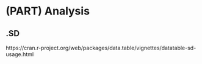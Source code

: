 # (PART) Analysis {-} 


## .SD
https://cran.r-project.org/web/packages/data.table/vignettes/datatable-sd-usage.html
